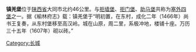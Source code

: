 '''镇羌堡'''位于[[陕西省|陕西省]]大同市北约46公里。与[[拒墙堡|拒墙堡]]、[[拒门堡|拒门堡]]、[[助马堡|助马堡]]共称为[[塞外四堡|塞外四堡]]之一。据《榆林府志》载：镇羌堡于“明初置，在东村，成化二年（1466年）尚书王复奏，从东村堡移至高汉岭。城在山原，周二里，系极冲地，楼铺十座。万历三十五年（1607年）砌以砖。”

[[Category:长城|Category:长城]]